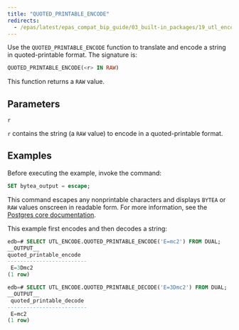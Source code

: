 ```yaml
---
title: "QUOTED_PRINTABLE_ENCODE"
redirects:
  - /epas/latest/epas_compat_bip_guide/03_built-in_packages/19_utl_encode/06_quoted_printable_encode/ #generated for docs/epas/reorg-role-use-case-mode
---
```


Use the `QUOTED_PRINTABLE_ENCODE` function to translate and encode a string in quoted-printable format. The signature is:

```sql
QUOTED_PRINTABLE_ENCODE(<r> IN RAW)
```

This function returns a `RAW` value.

## Parameters

`r`

 `r` contains the string (a `RAW` value) to encode in a quoted-printable format.

## Examples

Before executing the example, invoke the command:

```sql
SET bytea_output = escape;
```

This command escapes any nonprintable characters and displays `BYTEA` or `RAW` values onscreen in readable form. For more information, see the [Postgres core documentation](https://www.postgresql.org/docs/current/static/datatype-binary.html).

This example first encodes and then decodes a string:

```sql
edb=# SELECT UTL_ENCODE.QUOTED_PRINTABLE_ENCODE('E=mc2') FROM DUAL;
__OUTPUT__
quoted_printable_encode
-------------------------
 E=3Dmc2
(1 row)
```
```sql
edb=# SELECT UTL_ENCODE.QUOTED_PRINTABLE_DECODE('E=3Dmc2') FROM DUAL;
__OUTPUT__
 quoted_printable_decode
-------------------------
 E=mc2
(1 row)
```
